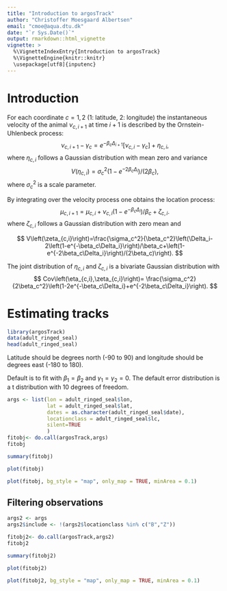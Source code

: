 ```yaml
---
title: "Introduction to argosTrack"
author: "Christoffer Moesgaard Albertsen"
email: "cmoe@aqua.dtu.dk"
date: "`r Sys.Date()`"
output: rmarkdown::html_vignette
vignette: >
  %\VignetteIndexEntry{Introduction to argosTrack}
  %\VignetteEngine{knitr::knitr}
  \usepackage[utf8]{inputenc}
---
```


# Introduction

For each coordinate $c=1,2$ (1: latitude, 2: longitude) the instantaneous velocity of the animal $\nu_{c,i+1}$ at time $i+1$ is described by the Ornstein-Uhlenbeck process: 
$$
\nu_{c,i+1}-\gamma_c = e^{-\beta_c\Delta_{i+1}}[\nu_{c,i}-\gamma_c]+\eta_{c,i},
$$
where $\eta_{c,i}$ follows a Gaussian distribution with mean zero and variance
$$
V\left(\eta_{c,i}\right) = \sigma_c^2(1-e^{-2\beta_c\Delta_i})/(2\beta_c),
$$
where $\sigma_c^2$ is a scale parameter.

By integrating over the velocity process one obtains the location process: 
$$
\mu_{c,i+1} = \mu_{c,i}+\nu_{c,i}\left(1-e^{-\beta_c\Delta_i}\right)/\beta_c+\zeta_{c,i}.
$$
where $\zeta_{c,i}$ follows a Gaussian distribution with zero mean and

$$
V\left(\zeta_{c,i}\right)=\frac{\sigma_c^2}{\beta_c^2}\left(\Delta_i-2\left(1-e^{-\beta_c\Delta_i}\right)/\beta_c+\left(1-e^{-2\beta_c\Delta_i}\right)/(2\beta_c)\right).
$$

The joint distribution of $\eta_{c,i}$ and $\zeta_{c,i}$ is a bivariate Gaussian distribution with
$$
Cov\left(\eta_{c,i},\zeta_{c,i}\right)= \frac{\sigma_c^2}{2\beta_c^2}\left(1-2e^{-\beta_c\Delta_i}+e^{-2\beta_c\Delta_i}\right).
$$


# Estimating tracks

```r
library(argosTrack)
data(adult_ringed_seal)
head(adult_ringed_seal)
```
Latitude should be degrees north (-90 to 90) and longitude should be degrees east (-180 to 180).

Default is to fit with $\beta_1 = \beta_2$ and $\gamma_1=\gamma_2=0$. The default error distribution is a t distribution with 10 degrees of freedom.

```r
args <- list(lon = adult_ringed_seal$lon,
             lat = adult_ringed_seal$lat,
             dates = as.character(adult_ringed_seal$date),
             locationclass = adult_ringed_seal$lc,
             silent=TRUE
             )
fitobj<- do.call(argosTrack,args)
fitobj
```

```r
summary(fitobj)
```

```r
plot(fitobj)
```

```r
plot(fitobj, bg_style = "map", only_map = TRUE, minArea = 0.1)
```


## Filtering observations

```r
args2 <- args
args2$include <- !(args2$locationclass %in% c("B","Z"))
```

```r
fitobj2<- do.call(argosTrack,args2)
fitobj2
```

```r
summary(fitobj2)
```

```r
plot(fitobj2)
```

```r
plot(fitobj2, bg_style = "map", only_map = TRUE, minArea = 0.1)
```

